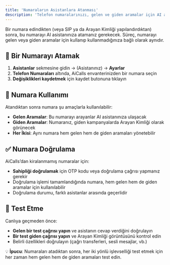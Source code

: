 ```yaml
---
title: 'Numaraların Asistanlara Atanması'
description: 'Telefon numaralarınızı, gelen ve giden aramalar için AI asistanlarınıza nasıl bağlayacağınızı öğrenin.'
---
```


Bir numara edindikten (veya SIP ya da Arayan Kimliği yapılandırdıktan) sonra, bu numarayı AI asistanınıza atamanız gerekecek. Süreç, numarayı gelen veya giden aramalar için kullanıp kullanmadığınıza bağlı olarak aynıdır.

## 📝 **Bir Numarayı Atamak**

1. **Asistanlar** sekmesine gidin → (Asistanınız) → **Ayarlar**
2. **Telefon Numaraları** altında, AiCalls envanterinizden bir numara seçin
3. **Değişiklikleri kaydetmek** için kaydet butonuna tıklayın

## 📱 **Numara Kullanımı**

Atandıktan sonra numara şu amaçlarla kullanılabilir:

- **Gelen Aramalar**: Bu numarayı arayanlar AI asistanınıza ulaşacak
- **Giden Aramalar**: Numaranız, giden kampanyalarda Arayan Kimliği olarak görünecek
- **Her İkisi**: Aynı numara hem gelen hem de giden aramaları yönetebilir

## ✅ **Numara Doğrulama**

AiCalls’dan kiralanmamış numaralar için:

- **Sahipliği doğrulamak** için OTP kodu veya doğrulama çağrısı yapmanız gerekir
- Doğrulama işlemi tamamlandığında numara, hem gelen hem de giden aramalar için kullanılabilir
- Doğrulama durumu, farklı asistanlar arasında geçerlidir

## 🧪 **Test Etme**

Canlıya geçmeden önce:

- **Gelen bir test çağrısı yapın** ve asistanın cevap verdiğini doğrulayın
- **Bir test giden çağrısı yapın** ve Arayan Kimliği görüntüsünü kontrol edin
- Belirli özellikleri doğrulayın (çağrı transferleri, sesli mesajlar, vb.)

💡 **İpucu**: Numaraları atadıktan sonra, her iki yönlü işlevselliği test etmek için her zaman hem gelen hem de giden aramaları test edin.
